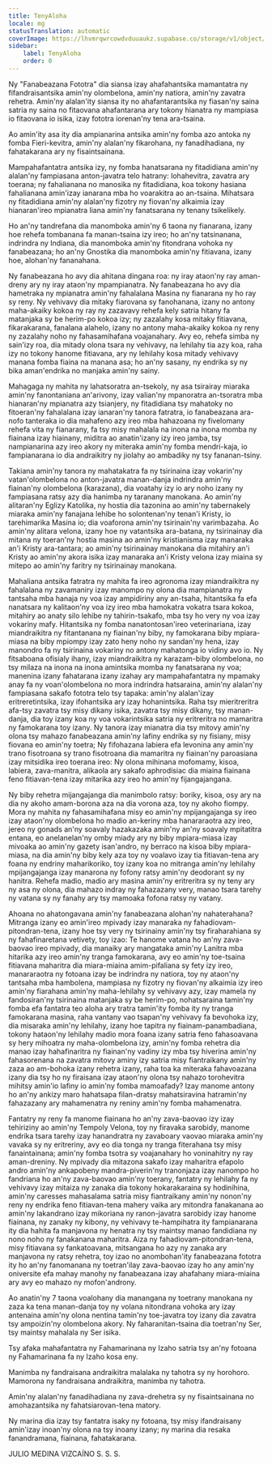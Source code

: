 ```yaml
---
title: TenyAloha
locale: mg
statusTranslation: automatic
coverImage: https://lhvmrqwrcowdvduuaukz.supabase.co/storage/v1/object/public/strapi-uploads/small_cover-educacion-fundamental.webp-2d51a7828a2b1309555be27f7e2a61a0.webp
sidebar:
    label: TenyAloha
    order: 0
---
```

Ny "Fanabeazana Fototra" dia siansa izay ahafahantsika mamantatra ny fifandraisantsika amin'ny olombelona, amin'ny natiora, amin'ny zavatra rehetra. Amin'ny alalan'ity siansa ity no ahafantarantsika ny fiasan'ny saina satria ny saina no fitaovana ahafantarana ary tokony hianatra ny mampiasa io fitaovana io isika, izay fototra iorenan'ny tena ara-tsaina.

Ao amin'ity asa ity dia ampianarina antsika amin'ny fomba azo antoka ny fomba Fieri-kevitra, amin'ny alalan'ny fikarohana, ny fanadihadiana, ny fahatakarana ary ny fisaintsainana.

Mampahafantatra antsika izy, ny fomba hanatsarana ny fitadidiana amin'ny alalan'ny fampiasana anton-javatra telo hatrany: lohahevitra, zavatra ary toerana; ny fahalianana no manosika ny fitadidiana, koa tokony hasiana fahalianana amin'izay ianarana mba ho voarakitra ao an-tsaina. Mihatsara ny fitadidiana amin'ny alalan'ny fizotry ny fiovan'ny alkaimia izay hianaran'ireo mpianatra liana amin'ny fanatsarana ny tenany tsikelikely.

Ho an'ny tandrefana dia manomboka amin'ny 6 taona ny fianarana, izany hoe rehefa tombanana fa manan-tsaina izy ireo; ho an'ny tatsinanana, indrindra ny Indiana, dia manomboka amin'ny fitondrana vohoka ny fanabeazana; ho an'ny Gnostika dia manomboka amin'ny fitiavana, izany hoe, alohan'ny fananahana.

Ny fanabeazana ho avy dia ahitana dingana roa: ny iray ataon'ny ray aman-dreny ary ny iray ataon'ny mpampianatra. Ny fanabeazana ho avy dia hametraka ny mpianatra amin'ny fahalalana Masina ny fianarana ny ho ray sy reny. Ny vehivavy dia mitaky fiarovana sy fanohanana, izany no antony maha-akaiky kokoa ny ray ny zazavavy rehefa kely satria hitany fa matanjaka sy be herim-po kokoa izy; ny zazalahy kosa mitaky fitiavana, fikarakarana, fanalana alahelo, izany no antony maha-akaiky kokoa ny reny ny zazalahy noho ny fahasamihafana voajanahary. Avy eo, rehefa simba ny sain'izy roa, dia mitady olona tsara ny vehivavy, na lehilahy tia azy koa, raha izy no tokony hanome fitiavana, ary ny lehilahy kosa mitady vehivavy manana fomba fiaina na manana asa; ho an'ny sasany, ny endrika sy ny bika aman'endrika no manjaka amin'ny sainy.

Mahagaga ny mahita ny lahatsoratra an-tsekoly, ny asa tsirairay miaraka amin'ny fanontaniana an'arivony, izay valian'ny mpanoratra an-tsoratra mba hianaran'ny mpianatra azy tsianjery, ny fitadidiana tsy mahatoky no fitoeran'ny fahalalana izay ianaran'ny tanora fatratra, io fanabeazana ara-nofo tanteraka io dia mahafeno azy ireo mba hahazoana ny fivelomany rehefa vita ny fianarany, fa tsy misy mahalala na inona na inona momba ny fiainana izay hiainany, miditra ao anatin'izany izy ireo jamba, tsy nampianarina azy ireo akory ny miteraka amin'ny fomba mendri-kaja, io fampianarana io dia andraikitry ny jiolahy ao ambadiky ny tsy fananan-tsiny.

Takiana amin'ny tanora ny mahatakatra fa ny tsirinaina izay vokarin'ny vatan'olombelona no anton-javatra manan-danja indrindra amin'ny fiainan'ny olombelona (karazana), dia voatahy izy io ary noho izany ny fampiasana ratsy azy dia hanimba ny taranany manokana. Ao amin'ny alitaran'ny Eglizy Katolika, ny hostia dia tazonina ao amin'ny tabernakely miaraka amin'ny fanajana lehibe ho solontenan'ny tenan'i Kristy, io tarehimarika Masina io; dia voaforona amin'ny tsirinain'ny varimbazaha. Ao amin'ny alitara velona, izany hoe ny vatantsika ara-batana, ny tsirinainay dia mitana ny toeran'ny hostia masina ao amin'ny kristianisma izay manaraka an'i Kristy ara-tantara; ao amin'ny tsirinainay manokana dia mitahiry an'i Kristy ao amin'ny akora isika izay manaraka an'i Kristy velona izay miaina sy mitepo ao amin'ny faritry ny tsirinainay manokana.

Mahaliana antsika fatratra ny mahita fa ireo agronoma izay miandraikitra ny fahalalana ny zavamaniry izay manompo ny olona dia mampianatra ny tantsaha mba hanaja ny voa izay ampidiriny any an-tsaha, hitantsika fa efa nanatsara ny kalitaon'ny voa izy ireo mba hamokatra vokatra tsara kokoa, mitahiry ao anaty silo lehibe ny tahirin-tsakafo, mba tsy ho very ny voa izay vokariny mafy. Hitantsika ny fomba nanatontosan'ireo veterinariana, izay miandraikitra ny fitantanana ny fiainan'ny biby, ny famokarana biby mpiara-miasa na biby mpiompy izay zato heny noho ny sandan'ny hena, izay manondro fa ny tsirinaina vokariny no antony mahatonga io vidiny avo io. Ny fitsaboana ofisialy ihany, izay miandraikitra ny karazam-biby olombelona, no tsy milaza na inona na inona amintsika momba ny fanatsarana ny voa; manenina izany fahatarana izany izahay ary mampahafantatra ny mpamaky anay fa ny voan'olombelona no mora indrindra hatsaraina, amin'ny alalan'ny fampiasana sakafo fototra telo tsy tapaka: amin'ny alalan'izay eritreretintsika, izay ifohantsika ary izay hohanintsika. Raha tsy mieritreritra afa-tsy zavatra tsy misy dikany isika, zavatra tsy misy dikany, tsy manan-danja, dia toy izany koa ny voa vokarintsika satria ny eritreritra no mamaritra ny famokarana toy izany. Ny tanora izay mianatra dia tsy mitovy amin'ny olona tsy mahazo fanabeazana amin'ny lafiny endrika sy ny fisiany, misy fiovana eo amin'ny toetra; Ny fifohazana labiera efa levonina any amin'ny trano fisotroana sy trano fisotroana dia mamaritra ny fiainan'ny paroasiana izay mitsidika ireo toerana ireo: Ny olona mihinana mofomamy, kisoa, labiera, zava-manitra, alikaola ary sakafo aphrodisiac dia miaina fiainana feno fitiavan-tena izay mitarika azy ireo ho amin'ny fijangajangana.

Ny biby rehetra mijangajanga dia manimbolo ratsy: boriky, kisoa, osy ary na dia ny akoho amam-borona aza na dia vorona aza, toy ny akoho fiompy. Mora ny mahita ny fahasamihafana misy eo amin'ny mpijangajanga sy ireo izay ataon'ny olombelona ho madio an-keriny mba hanararaotra azy ireo, jereo ny gonads an'ny soavaly hazakazaka amin'ny an'ny soavaly mpitatitra entana, eo anelanelan'ny omby miady ary ny biby mpiara-miasa izay mivoaka ao amin'ny gazety isan'andro, ny berraco na kisoa biby mpiara-miasa, na dia amin'ny biby kely aza toy ny voalavo izay tia fitiavan-tena ary foana ny endriny maharikoriko, toy izany koa no mitranga amin'ny lehilahy mpijangajanga izay manarona ny fofony ratsy amin'ny deodorant sy ny hanitra. Rehefa madio, madio ary masina amin'ny eritreritra sy ny teny ary ny asa ny olona, dia mahazo indray ny fahazazany very, manao tsara tarehy ny vatana sy ny fanahy ary tsy mamoaka fofona ratsy ny vatany.

Ahoana no ahatongavana amin'ny fanabeazana alohan'ny nahaterahana? Mitranga izany eo amin'ireo mpivady izay manaraka ny fahadiovam-pitondran-tena, izany hoe tsy very ny tsirinainy amin'ny tsy firaharahiana sy ny fahafinaretana vetivety, toy izao: Te hanome vatana ho an'ny zava-baovao ireo mpivady, dia manaiky ary mangataka amin'ny Lanitra mba hitarika azy ireo amin'ny tranga famokarana, avy eo amin'ny toe-tsaina fitiavana maharitra dia miara-miaina amim-pifaliana sy fety izy ireo, manararaotra ny fotoana izay be indrindra ny natiora, toy ny ataon'ny tantsaha mba hambolena, mampiasa ny fizotry ny fiovan'ny alkaimia izy ireo amin'ny fiarahana amin'ny maha-lehilahy sy vehivavy azy, izay mamela ny fandosiran'ny tsirinaina matanjaka sy be herim-po, nohatsaraina tamin'ny fomba efa fantatra teo aloha ary tratra tamin'ity fomba ity ny tranga famokarana masina, raha vantany vao tsapan'ny vehivavy fa bevohoka izy, dia misaraka amin'ny lehilahy, izany hoe tapitra ny fiainam-panambadiana, tokony hataon'ny lehilahy madio mora foana izany satria feno fahasoavana sy hery mihoatra ny maha-olombelona izy, amin'ny fomba rehetra dia manao izay hahafinaritra ny fiainan'ny vadiny izy mba tsy hiverina amin'ny fahasorenana na zavatra mitovy aminy izy satria misy fiantraikany amin'ny zaza ao am-bohoka izany rehetra izany, raha toa ka miteraka fahavoazana izany dia tsy ho ny firaisana izay ataon'ny olona tsy nahazo torohevitra mihitsy amin'io lafiny io amin'ny fomba mamoafady? Izay manome antony ho an'ny ankizy maro hahatsapa filan-dratsy mahatsiravina hatramin'ny fahazazany ary mahamenatra ny reniny amin'ny fomba mahamenatra.

Fantatry ny reny fa manome fiainana ho an'ny zava-baovao izy izay tehiriziny ao amin'ny Tempoly Velona, toy ny firavaka sarobidy, manome endrika tsara tarehy izay hanandratra ny zavaboary vaovao miaraka amin'ny vavaka sy ny eritreriny, avy eo dia tonga ny tranga fiterahana tsy misy fanaintainana; amin'ny fomba tsotra sy voajanahary ho voninahitry ny ray aman-dreniny. Ny mpivady dia mitazona sakafo izay maharitra efapolo andro amin'ny ankapobeny mandra-piverin'ny tranonjaza izay nanompo ho fandriana ho an'ny zava-baovao amin'ny toerany, fantatry ny lehilahy fa ny vehivavy izay mitaiza ny zanaka dia tokony hokarakaraina sy hodinihina, amin'ny caresses mahasalama satria misy fiantraikany amin'ny nonon'ny reny ny endrika feno fitiavan-tena mahery vaika ary mitondra fanakanana ao amin'ny lakandrano izay mikoriana ny ranon-javatra sarobidy izay hanome fiainana, ny zanaky ny kibony, ny vehivavy te-hampihatra ity fampianarana ity dia hahita fa manjavona ny henatra ny tsy maintsy manao fandidiana ny nono noho ny fanakanana maharitra. Aiza ny fahadiovam-pitondran-tena, misy fitiavana sy fankatoavana, mitsangana ho azy ny zanaka ary manjavona ny ratsy rehetra, toy izao no anombohan'ity fanabeazana fototra ity ho an'ny fanomanana ny toetran'ilay zava-baovao izay ho any amin'ny oniversite efa mahay manohy ny fanabeazana izay ahafahany miara-miaina ary avy eo mahazo ny mofon'androny.

Ao anatin'ny 7 taona voalohany dia manangana ny toetrany manokana ny zaza ka tena manan-danja toy ny volana nitondrana vohoka ary izay antenaina amin'ny olona nentina tamin'ny toe-javatra toy izany dia zavatra tsy ampoizin'ny olombelona akory. Ny faharanitan-tsaina dia toetran'ny Ser, tsy maintsy mahalala ny Ser isika.

Tsy afaka mahafantatra ny Fahamarinana ny Izaho satria tsy an'ny fotoana ny Fahamarinana fa ny Izaho kosa eny.

Manimba ny fandraisana andraikitra malalaka ny tahotra sy ny horohoro. Mamorona ny fandraisana andraikitra, manimba ny tahotra.

Amin'ny alalan'ny fanadihadiana ny zava-drehetra sy ny fisaintsainana no amohazantsika ny fahatsiarovan-tena matory.

Ny marina dia izay tsy fantatra isaky ny fotoana, tsy misy ifandraisany amin'izay inoan'ny olona na tsy inoany izany; ny marina dia resaka fanandramana, fiainana, fahatakarana.

JULIO MEDINA VIZCAÍNO
S. S. S.

